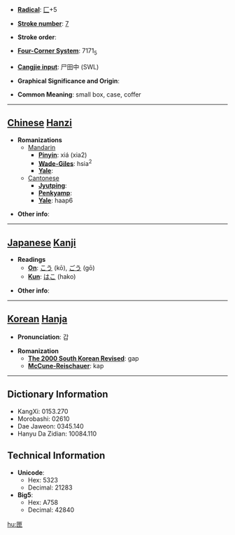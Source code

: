 * '''[[Wiktionary:Chinese radical index| Radical]]''': [[Wiktionary:Chinese radical index 匚|匚]]+5

* '''[[Wiktionary:Chinese total strokes index|Stroke number]]''': [[Wiktionary:Chinese total strokes index 7|7]]

* '''Stroke order''': 

* '''[[Wiktionary:Chinese four corner index|Four-Corner System]]''': 7171<sub>5</sub>

* '''[[Wiktionary:Chinese Cangjie index|Cangjie input]]''': 尸田中 (SWL)

* '''Graphical Significance and Origin''': 

* '''Common Meaning''': small box, case, coffer

----

== [[Chinese]] [[Hanzi]] ==

* '''Romanizations'''
** [[Mandarin]]
*** '''[[Pinyin]]''': xiá (xia2)
*** '''[[Wade-Giles]]''': hsia<sup>2</sup>
*** '''[[Yale]]''': 
**[[Cantonese]]
***'''[[Jyutping]]''':
***'''[[Penkyamp]]''': 
***'''[[Yale]]''': haap6

* '''Other info''': 

----

== [[Japanese]] [[Kanji]] ==

* '''Readings'''
** '''[[On]]''': [[こう]] (kō), [[ごう]] (gō)
** '''[[Kun]]''': [[はこ]] (hako)

* '''Other info''':  

----

== [[Korean]] [[Hanja]] ==

* '''Pronunciation''': 갑

* '''Romanization'''
** '''[[The 2000 South Korean Revised Romanization|The 2000 South Korean Revised]]''': gap
** '''[[McCune-Reischauer]]''': kap

----

== Dictionary Information ==

* KangXi: 0153.270
* Morobashi: 02610
* Dae Jaweon: 0345.140
* Hanyu Da Zidian: 10084.110

== Technical Information ==

* '''Unicode''':
** Hex: 5323
** Decimal: 21283
* '''Big5''':
** Hex: A758
** Decimal: 42840

[[hu:匣]]